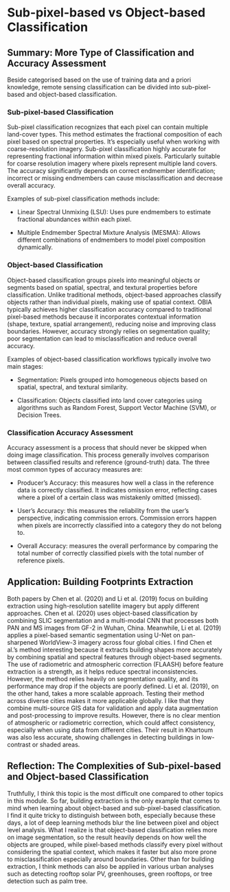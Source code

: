 # Sub-pixel-based vs Object-based Classification

## Summary: More Type of Classification and Accuracy Assessment

Beside categorised based on the use of training data and a priori knowledge, remote sensing classification can be divided into sub-pixel-based and object-based classification.

### Sub-pixel-based Classification

Sub-pixel classification recognizes that each pixel can contain multiple land-cover types. This method estimates the fractional composition of each pixel based on spectral properties. It’s especially useful when working with coarse-resolution imagery. Sub-pixel classification highly accurate for representing fractional information within mixed pixels. Particularly suitable for coarse resolution imagery where pixels represent multiple land covers. The accuracy significantly depends on correct endmember identification; incorrect or missing endmembers can cause misclassification and decrease overall accuracy.

Examples of sub-pixel classification methods include:

-   Linear Spectral Unmixing (LSU): Uses pure endmembers to estimate fractional abundances within each pixel.

-   Multiple Endmember Spectral Mixture Analysis (MESMA): Allows different combinations of endmembers to model pixel composition dynamically.

### Object-based Classification

Object-based classification groups pixels into meaningful objects or segments based on spatial, spectral, and textural properties before classification. Unlike traditional methods, object-based approaches classify objects rather than individual pixels, making use of spatial context. OBIA typically achieves higher classification accuracy compared to traditional pixel-based methods because it incorporates contextual information (shape, texture, spatial arrangement), reducing noise and improving class boundaries. However, accuracy strongly relies on segmentation quality; poor segmentation can lead to misclassification and reduce overall accuracy.

Examples of object-based classification workflows typically involve two main stages:

-   Segmentation: Pixels grouped into homogeneous objects based on spatial, spectral, and textural similarity.

-   Classification: Objects classified into land cover categories using algorithms such as Random Forest, Support Vector Machine (SVM), or Decision Trees.

### Classification Accuracy Assessment

Accuracy assessment is a process that should never be skipped when doing image classification. This process generally involves comparison between classified results and reference (ground-truth) data. The three most common types of accuracy measures are:

-   Producer's Accuracy: this measures how well a class in the reference data is correctly classified. It indicates omission error, reflecting cases where a pixel of a certain class was mistakenly omitted (missed).

-   User's Accuracy: this measures the reliability from the user's perspective, indicating commission errors. Commission errors happen when pixels are incorrectly classified into a category they do not belong to.

-   Overall Accuracy: measures the overall performance by comparing the total number of correctly classified pixels with the total number of reference pixels.

## Application: Building Footprints Extraction

Both papers by Chen et al. (2020) and Li et al. (2019) focus on building extraction using high-resolution satellite imagery but apply different approaches. Chen et al. (2020) uses object-based classification by combining SLIC segmentation and a multi-modal CNN that processes both PAN and MS images from GF-2 in Wuhan, China. Meanwhile, Li et al. (2019) applies a pixel-based semantic segmentation using U-Net on pan-sharpened WorldView-3 imagery across four global cities. I find Chen et al.'s method interesting because it extracts building shapes more accurately by combining spatial and spectral features through object-based segments. The use of radiometric and atmospheric correction (FLAASH) before feature extraction is a strength, as it helps reduce spectral inconsistencies. However, the method relies heavily on segmentation quality, and its performance may drop if the objects are poorly defined. Li et al. (2019), on the other hand, takes a more scalable approach. Testing their method across diverse cities makes it more applicable globally. I like that they combine multi-source GIS data for validation and apply data augmentation and post-processing to improve results. However, there is no clear mention of atmospheric or radiometric correction, which could affect consistency, especially when using data from different cities. Their result in Khartoum was also less accurate, showing challenges in detecting buildings in low-contrast or shaded areas.

## Reflection: The Complexities of Sub-pixel-based and Object-based Classification

Truthfully, I think this topic is the most difficult one compared to other topics in this module. So far, building extraction is the only example that comes to mind when learning about object-based and sub-pixel-based classification. I find it quite tricky to distinguish between both, especially because these days, a lot of deep learning methods blur the line between pixel and object level analysis. What I realize is that object-based classification relies more on image segmentation, so the result heavily depends on how well the objects are grouped, while pixel-based methods classify every pixel without considering the spatial context, which makes it faster but also more prone to misclassification especially around boundaries. Other than for building extraction, I think methods can also be applied in various urban analyses such as detecting rooftop solar PV, greenhouses, green rooftops, or tree detection such as palm tree.
